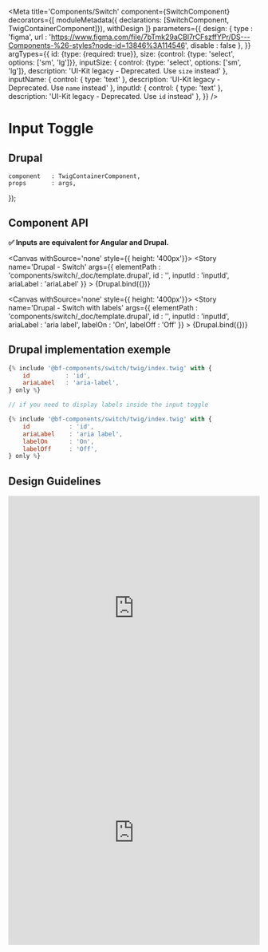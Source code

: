 
<Meta
    title='Components/Switch'
    component={SwitchComponent}
    decorators={[
        moduleMetadata({ declarations: [SwitchComponent, TwigContainerComponent]}),
        withDesign
    ]}
    parameters={{
        design: {
            type    : 'figma',
            url     : 'https://www.figma.com/file/7bTmk29aCBl7rCFszffYPr/DS---Components-%26-styles?node-id=13846%3A114546',
            disable : false
        },
    }}
    argTypes={{
        id: {type: {required: true}},
        size: {control: {type: 'select', options: ['sm', 'lg']}},
        inputSize: {
            control: {type: 'select', options: ['sm', 'lg']},
            description: 'UI-Kit legacy - Deprecated. Use `size` instead'
        },
        inputName: {
            control: { type: 'text' },
            description: 'UI-Kit legacy - Deprecated. Use `name` instead'
        },
        inputId: {
            control: { type: 'text' },
            description: 'UI-Kit legacy - Deprecated. Use `id` instead'
        },
    }}
/>

# Input Toggle

## Drupal

    component   : TwigContainerComponent,
    props       : args,
});

## Component API

**✅ Inputs are equivalent for Angular and Drupal.**

<Props of={SwitchComponent} />


<Canvas withSource='none'
        style={{ height: '400px'}}>
    <Story
        name='Drupal - Switch'
        args={{
            elementPath  : 'components/switch/_doc/template.drupal',
            id           : '',
            inputId      : 'inputId',
            ariaLabel    : 'ariaLabel'
        }}
    >
        {Drupal.bind({})}
    </Story>
</Canvas>

<Canvas withSource='none'
        style={{ height: '400px'}}>
    <Story
        name='Drupal - Switch with labels'
        args={{
            elementPath  : 'components/switch/_doc/template.drupal',
            id           : '',
            inputId      : 'inputId',
            ariaLabel    : 'aria label',
            labelOn      : 'On',
            labelOff     : 'Off'
        }}
    >
        {Drupal.bind({})}
    </Story>
</Canvas>


## Drupal implementation exemple

```jsx
{% include '@bf-components/switch/twig/index.twig' with {
    id          : 'id',
    ariaLabel   : 'aria-label',
} only %}

// if you need to display labels inside the input toggle

{% include '@bf-components/switch/twig/index.twig' with {
    id           : 'id',
    ariaLabel    : 'aria label',
    labelOn      : 'On',
    labelOff     : 'Off',
} only %}

```

## Design Guidelines

<iframe width='100%' height='450' src='https://www.figma.com/embed?embed_host=share&url=https%3A%2F%2Fwww.figma.com%2Ffile%2F7bTmk29aCBl7rCFszffYPr%2FDS---Components-%2526-styles%3Fnode-id%3D13846%253A114546' frameBorder='0' allowFullScreen></iframe>

<iframe width='100%' height='450' src='https://www.figma.com/embed?embed_host=share&url=https%3A%2F%2Fwww.figma.com%2Ffile%2F7bTmk29aCBl7rCFszffYPr%2FDS---Components-%2526-styles%3Fnode-id%3D17126%253A233251' frameBorder='0' allowFullScreen></iframe>